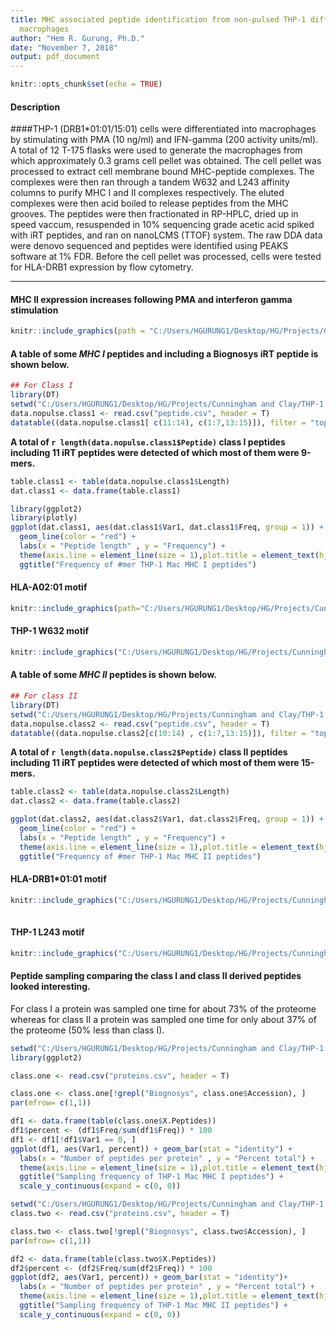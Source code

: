 ---
title: MHC associated peptide identification from non-pulsed THP-1 differentiated
  macrophages
author: "Hem R. Gurung, Ph.D."
date: "November 7, 2018"
output: pdf_document
---

```{r setup, include=FALSE}
knitr::opts_chunk$set(echo = TRUE)

```
#### **Description**
####THP-1 (DRB1*01:01/15:01) cells were differentiated into macrophages by stimulating with PMA (10 ng/ml) and IFN-gamma (200 activity units/ml). A total of 12 T-175 flasks were used to generate the macrophages from which approximately 0.3 grams cell pellet was obtained. The cell pellet was processed to extract cell membrane bound MHC-peptide complexes. The complexes were then ran through a tandem W632 and L243 affinity columns to purify MHC I and II complexes respectively. The eluted complexes were then acid boiled to release peptides from the MHC grooves. The peptides were then fractionated in RP-HPLC, dried up in speed vaccum, resuspended in 10% sequencing grade acetic acid spiked with iRT peptides, and ran on nanoLCMS (TTOF) system. The raw DDA data were denovo sequenced and peptides were identified using PEAKS software at 1% FDR. 
Before the cell pellet was processed, cells were tested for HLA-DRB1 expression by flow cytometry.

---
#### **MHC II expression increases following PMA and interferon gamma stimulation**
```{r, echo=FALSE, out.width="70%", fig.align="center"}
knitr::include_graphics(path = "C:/Users/HGURUNG1/Desktop/HG/Projects/Cunningham and Clay/flow/drb1 flow.jpg")

```

\pagebreak

#### **A table of some *MHC I* peptides and including a Biognosys iRT peptide is shown below.**
```{r echo=TRUE, message=FALSE, warning=FALSE, out.width="100%", fig.align="center", strip.white=TRUE}

## For Class I
library(DT)
setwd("C:/Users/HGURUNG1/Desktop/HG/Projects/Cunningham and Clay/THP-1 mac No pulse 0.3g W632")
data.nopulse.class1 <- read.csv("peptide.csv", header = T)
datatable((data.nopulse.class1[ c(11:14), c(1:7,13:15)]), filter = "top")
```
**A total of `r length(data.nopulse.class1$Peptide)` class I peptides including 11 iRT peptides were detected of which most of them were 9-mers.**

```{r echo=TRUE, message=FALSE, warning=FALSE, out.width = "80%", fig.align="center"}
table.class1 <- table(data.nopulse.class1$Length)
dat.class1 <- data.frame(table.class1)

library(ggplot2)
library(plotly)
ggplot(dat.class1, aes(dat.class1$Var1, dat.class1$Freq, group = 1)) + geom_point() + 
  geom_line(color = "red") + 
  labs(x = "Peptide length" , y = "Frequency") +
  theme(axis.line = element_line(size = 1),plot.title = element_text(hjust = 0.5)) +
  ggtitle("Frequency of #mer THP-1 Mac MHC I peptides")
```

\pagebreak


#### HLA-A02:01 motif
```{r, echo=FALSE, out.width="60%", fig.align="center"}
knitr::include_graphics(path="C:/Users/HGURUNG1/Desktop/HG/Projects/Cunningham and Clay/THP-1 mac No pulse 0.3g W632/HLA-A0201.png") 

```

#### THP-1 W632 motif
```{r, echo=FALSE, out.width="60%", fig.align="center"}
knitr::include_graphics("C:/Users/HGURUNG1/Desktop/HG/Projects/Cunningham and Clay/THP-1 mac No pulse 0.3g W632/THP-1 A0201.png")

```

\pagebreak

#### **A table of some *MHC II* peptides is shown below.**
```{r echo=TRUE, message=FALSE, warning=FALSE, fig.align="center", strip.white=TRUE}
## For class II
library(DT)
setwd("C:/Users/HGURUNG1/Desktop/HG/Projects/Cunningham and Clay/THP-1 mac No pulse 0.3g L243")
data.nopulse.class2 <- read.csv("peptide.csv", header = T)
datatable((data.nopulse.class2[c(10:14) , c(1:7,13:15)]), filter = "top")
```

**A total of `r length(data.nopulse.class2$Peptide)` class II peptides including 11 iRT peptides were detected of which most of them were 15-mers.**

```{r echo=TRUE, message=FALSE, warning=FALSE, fig.align="center"}
table.class2 <- table(data.nopulse.class2$Length)
dat.class2 <- data.frame(table.class2)

ggplot(dat.class2, aes(dat.class2$Var1, dat.class2$Freq, group = 1)) + geom_point() + 
  geom_line(color = "red") + 
  labs(x = "Peptide length" , y = "Frequency") +
  theme(axis.line = element_line(size = 1),plot.title = element_text(hjust = 0.5)) +
  ggtitle("Frequency of #mer THP-1 Mac MHC II peptides")
```

\pagebreak

#### HLA-DRB1*01:01 motif
```{r, echo=FALSE, out.width="60%", fig.align="center"}
knitr::include_graphics("C:/Users/HGURUNG1/Desktop/HG/Projects/Cunningham and Clay/THP-1 mac No pulse 0.3g L243/DRB1-0101 motif.png") 
                      
```

#### THP-1 L243 motif
```{r, echo=FALSE, out.width="60%", fig.align="center"}
knitr::include_graphics("C:/Users/HGURUNG1/Desktop/HG/Projects/Cunningham and Clay/THP-1 mac No pulse 0.3g L243/DRB1-0101 THP-1 L243 motif from 15mer.png")

```

#### Peptide sampling comparing the class I and class II derived peptides looked interesting. 
For class I a protein was sampled one time for about 73% of the proteome whereas for class II a protein was sampled one time for only about 37% of the proteome (50% less than class I).
```{r, echo=TRUE}
setwd("C:/Users/HGURUNG1/Desktop/HG/Projects/Cunningham and Clay/THP-1 mac No pulse 0.3g W632")
library(ggplot2)

class.one <- read.csv("proteins.csv", header = T)

class.one <- class.one[!grepl("Biognosys", class.one$Accession), ]
par(mfrow= c(1,1))

df1 <- data.frame(table(class.one$X.Peptides))
df1$percent <- (df1$Freq/sum(df1$Freq)) * 100
df1 <- df1[!df1$Var1 == 0, ]
ggplot(df1, aes(Var1, percent)) + geom_bar(stat = "identity") + 
  labs(x = "Number of peptides per protein" , y = "Percent total") +
  theme(axis.line = element_line(size = 1),plot.title = element_text(hjust = 0.5)) +
  ggtitle("Sampling frequency of THP-1 Mac MHC I peptides") +
  scale_y_continuous(expand = c(0, 0))

setwd("C:/Users/HGURUNG1/Desktop/HG/Projects/Cunningham and Clay/THP-1 mac No pulse 0.3g L243")
class.two <- read.csv("proteins.csv", header = T)

class.two <- class.two[!grepl("Biognosys", class.two$Accession), ]
par(mfrow= c(1,1))

df2 <- data.frame(table(class.two$X.Peptides))
df2$percent <- (df2$Freq/sum(df2$Freq)) * 100
ggplot(df2, aes(Var1, percent)) + geom_bar(stat = "identity")+
  labs(x = "Number of peptides per protein" , y = "Percent total") +
  theme(axis.line = element_line(size = 1),plot.title = element_text(hjust = 0.5)) +
  ggtitle("Sampling frequency of THP-1 Mac MHC II peptides") +
  scale_y_continuous(expand = c(0, 0))

```